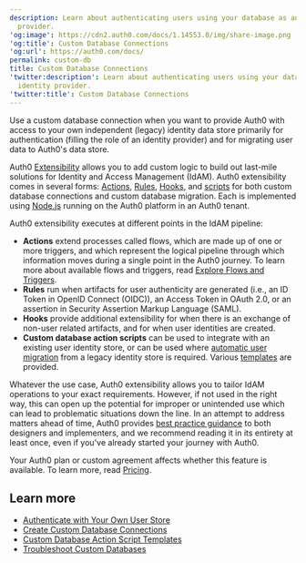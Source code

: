```yaml
---
description: Learn about authenticating users using your database as an identity
  provider.
'og:image': https://cdn2.auth0.com/docs/1.14553.0/img/share-image.png
'og:title': Custom Database Connections
'og:url': https://auth0.com/docs/
permalink: custom-db
title: Custom Database Connections
'twitter:description': Learn about authenticating users using your database as an
  identity provider.
'twitter:title': Custom Database Connections
---
```

Use a custom database connection when you want to provide Auth0 with access to your own independent (legacy) identity data store primarily for authentication (filling the role of an <Tooltip tip="Identity Provider (IdP): Service that stores and manages digital identities." cta="View Glossary" href="/docs/glossary?term=identity+provider">identity provider</Tooltip>) and for migrating user data to Auth0's data store.

Auth0 [Extensibility](/docs/customize/extensions) allows you to add custom logic to build out last-mile solutions for Identity and Access Management (IdAM). Auth0 extensibility comes in several forms: [Actions](/docs/customize/actions), [Rules](/docs/customize/rules), [Hooks](/docs/customize/hooks), and [scripts](/docs/authenticate/database-connections/custom-db/templates) for both custom database connections and custom database migration. Each is implemented using [Node.js](https://nodejs.org/en/) running on the Auth0 platform in an Auth0 tenant.

Auth0 extensibility executes at different points in the IdAM pipeline:

* **Actions** extend processes called flows, which are made up of one or more triggers, and which represent the logical pipeline through which information moves during a single point in the Auth0 journey. To learn more about available flows and triggers, read [Explore Flows and Triggers](/docs/customize/actions/explore-triggers).
* **Rules** run when artifacts for user authenticity are generated (i.e., an <Tooltip tip="ID Token: Credential meant for the client itself, rather than for accessing a resource." cta="View Glossary" href="/docs/glossary?term=ID+Token">ID Token</Tooltip> in <Tooltip tip="ID Token: Credential meant for the client itself, rather than for accessing a resource." cta="View Glossary" href="/docs/glossary?term=OpenID">OpenID</Tooltip> Connect (OIDC)), an <Tooltip tip="Security Assertion Markup Language (SAML): Standardized protocol allowing two parties to exchange authentication information without a password." cta="View Glossary" href="/docs/glossary?term=Access+Token">Access Token</Tooltip> in <Tooltip tip="Access Token: Authorization credential, in the form of an opaque string or JWT, used to access an API." cta="View Glossary" href="/docs/glossary?term=OAuth+2.0">OAuth 2.0</Tooltip>, or an assertion in <Tooltip tip="OAuth 2.0: Authorization framework that defines authorization protocols and workflows." cta="View Glossary" href="/docs/glossary?term=Security+Assertion+Markup+Language">Security Assertion Markup Language</Tooltip> (SAML).
* **Hooks** provide additional extensibility for when there is an exchange of non-user related artifacts, and for when user identities are created.
* **Custom database action scripts** can be used to integrate with an existing user identity store, or can be used where [automatic user migration](/docs/manage-users/user-migration) from a legacy identity store is required. Various [templates](/docs/authenticate/database-connections/custom-db/templates) are provided.

Whatever the use case, Auth0 extensibility allows you to tailor IdAM operations to your exact requirements. However, if not used in the right way, this can open up the potential for improper or unintended use which can lead to problematic situations down the line. In an attempt to address matters ahead of time, Auth0 provides [best practice guidance](/docs/authenticate/database-connections/custom-db/custom-database-connections-scripts) to both designers and implementers, and we recommend reading it in its entirety at least once, even if you've already started your journey with Auth0.

<Card title="Availability varies by Auth0 plan">

Your Auth0 plan or custom agreement affects whether this feature is available. To learn more, read [Pricing](https://auth0.com/pricing).

</Card>

## Learn more

* [Authenticate with Your Own User Store](/docs/authenticate/database-connections/custom-db/overview-custom-db-connections)
* [Create Custom Database Connections](/docs/authenticate/database-connections/custom-db/create-db-connection)
* [Custom Database Action Script Templates](/docs/authenticate/database-connections/custom-db/templates)
* [Troubleshoot Custom Databases](/docs/authenticate/database-connections/custom-db/error-handling)